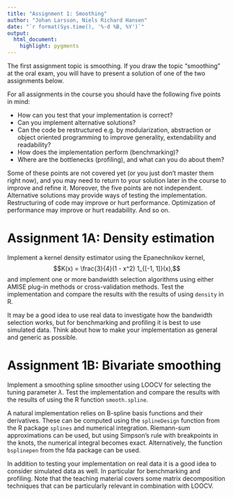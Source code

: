 ```yaml
---
title: "Assignment 1: Smoothing"
author: "Johan Larsson, Niels Richard Hansen"
date: "`r format(Sys.time(), '%-d %B, %Y')`"
output:
  html_document:
    highlight: pygments
---
```


The first assignment topic is smoothing. If you draw the topic "smoothing" at the 
oral exam, you will have to present a solution of one of the two assignments below. 

For all assignments in the course you should have the following five points in mind:

* How can you test that your implementation is correct?
* Can you implement alternative solutions?
* Can the code be restructured e.g. by modularization, abstraction or 
object oriented programming to improve generality, extendability and readability?
* How does the implementation perform (benchmarking)?
* Where are the bottlenecks (profiling), and what can you do about them?

Some of these points are not covered yet (or you just don't master them right now), 
and you may need to return to your solution later in the course to improve and refine it. Moreover, the 
five points are not independent. Alternative solutions may provide ways of testing the implementation. 
Restructuring of code may improve or hurt performance. Optimization of performance may 
improve or hurt readability. And so on. 

# Assignment 1A: Density estimation

Implement a kernel density estimator using the Epanechnikov kernel, 
$$K(x) = \frac{3}{4}(1 - x^2) 1_{[-1, 1]}(x),$$
and implement one or more bandwidth selection algorithms using either AMISE 
plug-in methods or cross-validation methods. Test 
the implementation and compare the results with the results of using `density` in R. 

It may be a good idea to use real data to investigate how the bandwidth selection
works, but for benchmarking and profiling it is best to use simulated data. 
Think about how to make your implementation as general and generic as possible.

# Assignment 1B: Bivariate smoothing

Implement a smoothing spline smoother using LOOCV for selecting the tuning 
parameter $\lambda$. Test the implementation and compare the results with the 
results of using the R function `smooth.spline`.  

A natural implementation relies on B-spline basis functions and their derivatives. 
These can be computed using the `splineDesign` function from the R package `splines` 
and numerical integration. Riemann-sum approximations can be used, but using Simpson's 
rule with breakpoints in the knots, the numerical integral becomes exact. 
Alternatively, the function `bsplinepen` from the fda package can be used. 

In addition to testing your implementation on real data it is a good idea to 
consider simulated data as well. In particular for benchmarking and profiling.
Note that the teaching material covers some matrix decomposition techniques 
that can be particularly relevant in combination with LOOCV. 


